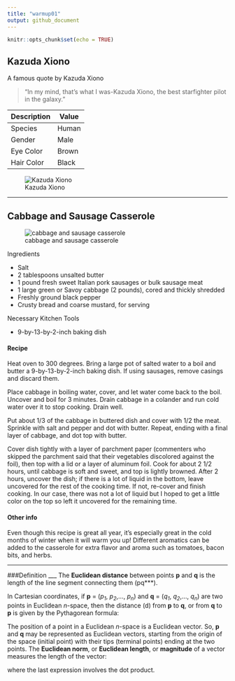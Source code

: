 ```yaml
---
title: "warmup01"
output: github_document
---
```


```r
knitr::opts_chunk$set(echo = TRUE)
```

## Kazuda Xiono

A famous quote by Kazuda Xiono

> "In my mind, that's what I was-Kazuda Xiono, the best starfighter pilot in the galaxy."

Description | Value
--- | ---
Species | Human
Gender | Male
Eye Color | Brown
Hair Color | Black

![Kazuda Xiono](https://vignette.wikia.nocookie.net/starwars/images/a/a3/Kazuda.jpg/revision/latest?cb=20180830051228)


------

## Cabbage and Sausage Casserole
![cabbage and sausage casserole](https://farm2.staticflickr.com/1706/24375331702_63bac31ebb_k.jpg)

Ingredients

* Salt  
* 2 tablespoons unsalted butter  
* 1 pound fresh sweet Italian pork sausages or bulk sausage meat  
* 1 large green or Savoy cabbage (2 pounds), cored and thickly shredded  
* Freshly ground black pepper  
* Crusty bread and coarse mustard, for serving  

Necessary Kitchen Tools

* 9-by-13-by-2-inch baking dish

#### Recipe

Heat oven to 300 degrees. Bring a large pot of salted water to a boil and butter a 9-by-13-by-2-inch baking dish. If using sausages, remove casings and discard them.

Place cabbage in boiling water, cover, and let water come back to the boil. Uncover and boil for 3 minutes. Drain cabbage in a colander and run cold water over it to stop cooking. Drain well.

Put about 1/3 of the cabbage in buttered dish and cover with 1/2 the meat. Sprinkle with salt and pepper and dot with butter. Repeat, ending with a final layer of cabbage, and dot top with butter.

Cover dish tightly with a layer of parchment paper (commenters who skipped the parchment said that their vegetables discolored against the foil), then top with a lid or a layer of aluminum foil. Cook for about 2 1/2 hours, until cabbage is soft and sweet, and top is lightly browned. After 2 hours, uncover the dish; if there is a lot of liquid in the bottom, leave uncovered for the rest of the cooking time. If not, re-cover and finish cooking. In our case, there was not a lot of liquid but I hoped to get a little color on the top so left it uncovered for the remaining time.

#### Other info

Even though this recipe is great all year, it's especially great in the cold months of winter when it will warm you up!
Different aromatics can be added to the casserole for extra flavor and aroma such as tomatoes, bacon bits, and herbs.

------


###Definition
___
The **Euclidean distance** between points **p** and **q** is the length of the line segment connecting them (pq***).

In Cartesian coordinates, if **p** = (_p<sub>1</sub>_, _p<sub>2</sub>_,..., _p<sub>n</sub>_) and **q** = (_q<sub>1</sub>_, _q<sub>2</sub>_,..., _q<sub>n</sub>_) are two points in Euclidean _n_-space, then the distance (d) from **p** to **q**, or from **q** to **p** is given by the Pythagorean formula:
\usepackage{amsmath}
\begin{align}
d(\mathbf{p},\mathbf{q})=d(\mathbf{q},\mathbf{p}) &=\sqrt{(q_1 - p_1)^2 + (q_2 - p_2)^2+\cdots+(q_n-p_n)^2} \\
&=\sqrt{\sum_{i=1}^{n}(q_i - p_i)^2}.
\end{align}

The position of a point in a Euclidean _n_-space is a Euclidean vector. So, **p** and **q** may be represented as Euclidean vectors, starting from the origin of the space (initial point) with their tips (terminal points) ending at the two points. The **Euclidean norm**, or **Euclidean length**, or **magnitude** of a vector measures the length of the vector:
\begin{align}
|\mathbf{p}\|=\sqrt{p_1^2 + p_2^2 + \cdots + p_n^2}=\sqrt{\mathbf{p}\cdot\mathbf{p}},
\end{align}

where the last expression involves the dot product.